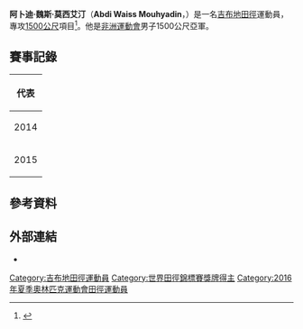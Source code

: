 {{Infobox sportsperson
| name                      = Abdi Waiss Mouhyadin
| image                     = 
| image_size                = 
| alt                       = 
| caption                   = 
| headercolor               = 
| textcolor                 = 
| real_name                 = 
| native_name               = 
| native_name_lang          = 
| romanizedname             = 
| english_name              = 
| birth_name                = 
| nickname                  = 
| nationality               = 
| national_team             = 
| ethnicity                 = 
| hometown                  = 
| citizenship               = 
| birth_date                = {{Birth date and age|year=1996|month=7|day=3}}
| birth_place               = 
| death_date                = 
| death_place               = 
| resting_place             = 
| resting_place_coordinates = 
| monuments                 = 
| residence                 = 
| education                 = 
| alma_mater                = 
| occupation                = 
| years_active              = 2014 -
| employer                  = 
| agent                     = 
| height                    = {{height|m=1.6}}
| weight                    = {{weight|kg=60}}
| spouse                    = 
| life_partner              = 
| other_interests           = 
| website                   = 
| module                    = 
| country                   = 
| sport                     = 田徑
| position                  = 
| shoots                    = 
| catches                   = 
| disability                = 
| disability_class          = 
| weight_class              = 
| weight_class_type         = 
| rank                      = 
| event                     = 中長跑
| event_type                = 
| universityteam            = 
| collegeteam               = 
| league                    = 
| league_type               = 
| club                      = 
| team                      = 
| turnedpro                 = 
| turnedpro_type            = 
| partner                   = 
| former_partner            = 
| coach                     = 
| retired                   = 
| coaching                  = 
| module2                   = 
| worlds                    = 
{{ubl
|'''2014年世界青年田徑錦標賽'''：1500公尺第二名
|'''2016年IAAF鑽石聯賽多哈站'''：1500公尺第五名
|'''2016年IAAF世界挑戰賽達卡站'''：1500公尺第一名
}}
| regionals                 = 
{{ubl
|'''2014年阿拉伯青年田徑錦標賽'''：1500公尺第1名
|'''2015年阿拉伯田徑錦標賽'''：1500公尺第2名
|'''2015年非洲運動會'''：1500公尺第2名
|'''2017年伊斯蘭團結運動會'''：1500公尺第12名
}}
| nationals                 = 
{{ubl
|'''2015年Prefontaine經典賽（International）'''：1英里第九名
|'''2015年Bislett運動會'''：1500公尺第一名
|'''2016年Globen Galan'''：3000公尺第八名
}}
| olympics                  = 
| paralympics               = 
| commonwealth              = 
| highestranking            = 
| pb                        = 
{{ubl
|'''800公尺'''：1分47.53秒 （2015年）
|'''1000公尺'''：2分20.28秒 （2015年）
|'''1500公尺'''：3分34.55秒 （2016年）
|'''1英里'''：3分57.97秒 （2015年）
|'''3000公尺'''：8分01.27秒 （2016年）
}}
| medaltemplates            = 
{{MedalCountry|{{DJI}}}}
{{MedalSport|男子田徑}}
{{MedalCompetition|阿拉伯青年田徑錦標賽}}
{{MedalGold|2014年埃及開羅|1500公尺}}
{{MedalCompetition|世界青年田徑錦標賽}}
{{MedalSilver|2014年美國俄勒岡州雷恩縣尤金|1500公尺}}
{{MedalCompetition|阿拉伯田徑錦標賽}}
{{MedalSilver|2015年巴林伊薩城|1500公尺}}
{{MedalCompetition|Bislett運動會}}
{{MedalGold|2015年挪威奧斯陸|1500公尺}}
{{MedalCompetition|非洲運動會}}
{{MedalSilver|2015年剛果共和國布拉薩|1500公尺}}
{{MedalCompetition|IAAF世界挑戰賽達卡站}}
{{MedalGold|2016年塞內加爾達卡|1500公尺}}
| show-medals               = 
| medaltemplates-title      = 
| module3                   = 
| updated                   = 2018年4月4日
}}
'''阿卜迪·魏斯·莫西艾汀'''（'''Abdi Waiss Mouhyadin'''，{{bd|1996年|7月3日||}}）是一名[[吉布地|吉布地]][[田徑|田徑]]運動員，專攻[[1500米賽跑|1500公尺]]項目<ref>{{cite web |url=http://www.iaaf.org/athletes/djibouti/abdi-waiss-mouhyadin-293405 |title=Abdi Waiss Mouhyadin |publisher=IAAF |date=2016-05-06 |accessdate=2016-05-06 |archive-date=2019-05-17 |archive-url=https://web.archive.org/web/20190517191206/https://www.iaaf.org/athletes/djibouti/abdi-waiss-mouhyadin-293405 |dead-url=no }}</ref>。他是[[2015年非洲運動會|非洲運動會]]男子1500公尺亞軍。

== 賽事記錄 ==
{| {{AchievementTable|Event=yes}}
|-
! colspan="6" | 代表 {{DJI}}
|-
|rowspan=2|2014
|[[2014年世界青年田徑錦標賽|世界青年錦標賽]]
|[[美國|美國]][[尤金_(俄勒岡州)|尤金]]
|bgcolor=silver | 亞軍
|1500公尺
|3:41.38
|-
|{{link-en|2014年非洲田徑錦標賽|2014 African Championships in Athletics|非洲錦標賽}}
|[[摩洛哥|摩洛哥]][[馬拉喀什|馬拉喀什]]
|第17名 (h)
|1500公尺
|3:57.99
|-
|rowspan=3|2015
|{{link-en|2015年阿拉伯田徑錦標賽|2015 Arab Athletics Championships|阿拉伯錦標賽}}
|[[巴林|巴林]][[伊薩城|伊薩城]]
|bgcolor=silver | 亞軍
|1500公尺
|3:46.56
|-
|[[2015年世界田徑錦標賽|世界錦標賽]]
|[[中國|中國]][[北京|北京]]
|第23名 (sf)
|1500公尺
|3:46.82
|-
|[[2015年非洲運動會|非洲運動會]]
|[[剛果共和國|剛果共和國]][[布拉薩|布拉薩]]
|bgcolor=silver | 亞軍
|1500公尺
|3:45.98
|}

== 參考資料 ==
{{Reflist}}

== 外部連結 ==
*{{IAAF name|293405}}

[[Category:吉布地田徑運動員|Category:吉布地田徑運動員]]
[[Category:世界田徑錦標賽獎牌得主|Category:世界田徑錦標賽獎牌得主]]
[[Category:2016年夏季奧林匹克運動會田徑運動員|Category:2016年夏季奧林匹克運動會田徑運動員]]